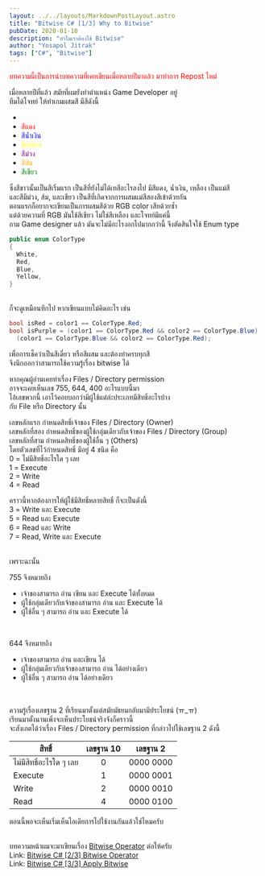 ```yaml
---
layout: ../../layouts/MarkdownPostLayout.astro
title: "Bitwise C# [1/3] Why to Bitwise"
pubDate: 2020-01-10
description: "ทำไมเราต้องใช้ Bitwise"
author: "Yosapol Jitrak"
tags: ["C#", "Bitwise"]
---
```

<span style="color: red">บทความนี้เป็นการนำบทความที่เคยเขียนเมื่อหลายปีมาแล้ว มาทำการ Repost ใหม่</span><br />

เมื่อหลายปีที่แล้ว สมัยที่ผมยังทำตำแหน่ง Game Developer อยู่ <br />
ทีมได้โจทย์ ให้ทำเกมผสมสี มีสีดังนี้ <br />

- <span style="color:white">สีขาว</span>
- <span style="color:red">สีแดง</span>
- <span style="color:blue">สีน้ำเงิน</span>
- <span style="color:yellow">สีเหลือง</span>
- <span style="color:purple">สีม่วง</span>
- <span style="color:orange">สีส้ม</span>
- <span style="color:green">สีเขียว</span>

ซึ่งสีขาวนั้นเป็นสีเริ่มแรก เป็นสีที่ยังไม่ได้เทสีอะไรลงไป มีสีแดง, น้ำเงิน, เหลือง เป็นแม่สี <br />
และสีมีม่วง, ส้ม, และเขียว เป็นสีที่เกิดจากการผสมแม่สีสองสีเข้าด้วยกัน <br />
ตอนแรกก็อยากจะเขียนเป็นการผสมสีด้วย RGB color เสียด้วยซ้ำ <br />
แต่ด้วยความที่ RGB มันใช้สีเขียว ไม่ใช่สีเหลือง และโจทย์มีแค่นี้ <br />
ถาม Game designer แล้ว มันจะไม่มีอะไรงอกไปมากกว่านี้ จึงตัดสินใจใช้ Enum type <br />

```csharp
public enum ColorType
{
  White,
  Red,
  Blue,
  Yellow,
}
```

<br />
ก็จะดูเหมือนทึกไป หากเขียนแบบไม่คิดอะไร เช่น

```csharp
bool isRed = color1 == ColorType.Red;
bool isPurple = (color1 == ColorType.Red && color2 == ColorType.Blue) ||
  (color1 == ColorType.Blue && color2 == ColorType.Red);
```

เพื่อการเช็คว่าเป็นสีเดี่ยว หรือสีผสม และต้องทำครบทุกสี <br />
จึงนึกออกว่าสามารถใช้ความรู้เรื่อง bitwise ได้ <br />

หากคุณผู้อ่านเคยทำเรื่อง Files / Directory permission <br />
อาจจะเคยเห็นเลข 755, 644, 400 อะไรแบบนี้มา <br />
ไอ้เลขพวกนี้ เอาไว้คอยบอกว่ามีผู้ใช้แต่ล่ะประเภทมีสิทธิ์อะไรบ้าง <br />
กับ File หรือ Directory นั้น <br />

เลขหลักแรก กำหนดสิทธิ์เจ้าของ Files / Directory (Owner) <br />
เลขหลักที่สอง กำหนดสิทธิ์ของผู้ใช้กลุ่มเดียวกับเจ้าของ Files / Directory (Group) <br />
เลขหลักที่สาม กำหนดสิทธิ์ของผู้ใช้อื่น ๆ (Others) <br />
โดยตัวเลขที่ไว้กำหนดสิทธิ์ มีอยู่ 4 ชนิด คือ <br />
0 = ไม่มีสิทธิ์อะไรใด ๆ เลย <br />
1 = Execute <br />
2 = Write <br />
4 = Read <br />

คราวนี้หากต้องการให้ผู้ใช้มีสิทธิ์หลายสิทธิ์ ก็จะเป็นดังนี้ <br />
3 = Write และ Execute <br />
5 = Read และ Execute <br />
6 = Read และ Write <br />
7 = Read, Write และ Execute <br />
<br />

เพราะฉะนั้น <br />

755 จึงหมายถึง

- เจ้าของสามารถ อ่าน เขียน และ Execute ได้ทั้งหมด
- ผู้ใช้กลุ่มเดียวกับเจ้าของสามารถ อ่าน และ Execute ได้
- ผู้ใช้อื่น ๆ สามารถ อ่าน และ Execute ได้
<br />

644 จึงหมายถึง

- เจ้าของสามารถ อ่าน และเขียน ได้
- ผู้ใช้กลุ่มเดียวกับเจ้าของสามารถ อ่าน ได้อย่างเดียว
- ผู้ใช้อื่น ๆ สามารถ อ่าน ได้อย่างเดียว
<br />

ความรู้เรื่องเลขฐาน 2 ที่เรียนมาตั้งแต่สมัยมัธยมกลับมามีประโยชน์ (ㅠ_ㅠ) <br />
เรียนมาตั้งนานเพิ่งจะเห็นประโยชน์จริงจังก็คราวนี้ <br />
จะสังเกตได้ว่าเรื่อง Files / Directory permission ที่กล่าวไปใช้เลขฐาน 2 ดังนี้ <br />

| สิทธิ์                | เลขฐาน 10 |  เลขฐาน 2 |
|--------------------|:---------:|:---------:|
| ไม่มีสิทธิ์อะไรใด ๆ เลย |         0 | 0000 0000 |
| Execute            |         1 | 0000 0001 |
| Write              |         2 | 0000 0010 |
| Read               |         4 | 0000 0100 |

ตอนนี้พอจะเห็นเริ่มเห็นไอเดียการไปใช้งานกันแล้วใช่ไหมครับ <br />
<br />

บทความหน้าผมจะมาเขียนเรื่อง [Bitwise Operator](https://jitrak.dev/bitwise-csharp-2-in-3-bitwise-operator/) ต่อให้ครับ <br />
Link: [Bitwise C# [2/3] Bitwise Operator](https://jitrak.dev/bitwise-csharp-2-in-3-bitwise-operator/) <br />
Link: [Bitwise C# [3/3] Apply Bitwise](https://jitrak.dev/bitwise-csharp-3-in-3-apply-bitwise/) <br />
